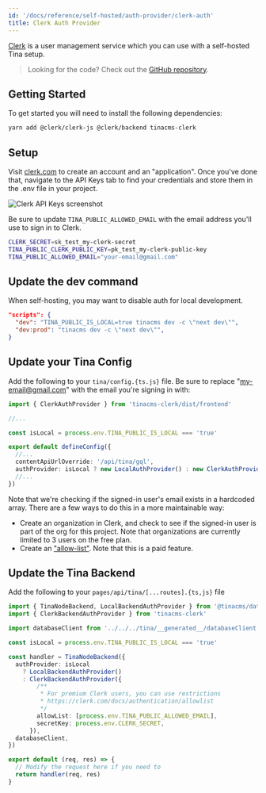 ```yaml
---
id: '/docs/reference/self-hosted/auth-provider/clerk-auth'
title: Clerk Auth Provider
---
```


[Clerk](https://clerk.com) is a user management service which you can use with a self-hosted Tina setup.

> Looking for the code? Check out the [GitHub repository](https://github.com/tinacms/tinacms/tree/main/packages/tinacms-clerk).

## Getting Started

To get started you will need to install the following dependencies:

```bash
yarn add @clerk/clerk-js @clerk/backend tinacms-clerk
```

## Setup

Visit [clerk.com](https://clerk.com/) to create an account and an "application". Once you've done that, navigate to the API Keys tab to find your credentials and store them in the .env file in your project.

![Clerk API Keys screenshot](/img/clerk-api-keys-screenshot.png)

Be sure to update `TINA_PUBLIC_ALLOWED_EMAIL` with the email address you'll use to sign in to Clerk.

```bash
CLERK_SECRET=sk_test_my-clerk-secret
TINA_PUBLIC_CLERK_PUBLIC_KEY=pk_test_my-clerk-public-key
TINA_PUBLIC_ALLOWED_EMAIL="your-email@gmail.com"
```

## Update the dev command

When self-hosting, you may want to disable auth for local development.

```json
"scripts": {
  "dev": "TINA_PUBLIC_IS_LOCAL=true tinacms dev -c \"next dev\"",
  "dev:prod": "tinacms dev -c \"next dev\"",
}
```

## Update your Tina Config

Add the following to your `tina/config.{ts.js}` file. Be sure to replace "my-email@gmail.com" with the email you're signing in with:

```ts
import { ClerkAuthProvider } from 'tinacms-clerk/dist/frontend'

//...

const isLocal = process.env.TINA_PUBLIC_IS_LOCAL === 'true'

export default defineConfig({
  //...
  contentApiUrlOverride: '/api/tina/gql',
  authProvider: isLocal ? new LocalAuthProvider() : new ClerkAuthProvider(),
  //...
})
```

Note that we're checking if the signed-in user's email exists in a hardcoded array. There are a few ways to do this in a more maintainable way:

- Create an organization in Clerk, and check to see if the signed-in user is part of the org for this project. Note that organizations are currently limited to 3 users on the free plan.
- Create an ["allow-list"](https://clerk.com/docs/authentication/allowlist). Note that this is a paid feature.

## Update the Tina Backend

Add the following to your `pages/api/tina/[...routes].{ts,js}` file

```ts
import { TinaNodeBackend, LocalBackendAuthProvider } from '@tinacms/datalayer'
import { ClerkBackendAuthProvider } from 'tinacms-clerk'

import databaseClient from '../../../tina/__generated__/databaseClient'

const isLocal = process.env.TINA_PUBLIC_IS_LOCAL === 'true'

const handler = TinaNodeBackend({
  authProvider: isLocal
    ? LocalBackendAuthProvider()
    : ClerkBackendAuthProvider({
        /**
         * For premium Clerk users, you can use restrictions
         * https://clerk.com/docs/authentication/allowlist
         */
        allowList: [process.env.TINA_PUBLIC_ALLOWED_EMAIL],
        secretKey: process.env.CLERK_SECRET,
      }),
  databaseClient,
})

export default (req, res) => {
  // Modify the request here if you need to
  return handler(req, res)
}
```

